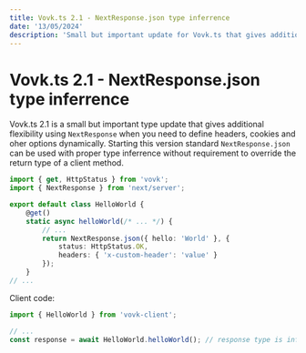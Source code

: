 ```yaml
---
title: Vovk.ts 2.1 - NextResponse.json type inferrence
date: '13/05/2024'
description: 'Small but important update for Vovk.ts that gives additional flexibility using NextResponse.'
---
```


# Vovk.ts 2.1 - NextResponse.json type inferrence

Vovk.ts 2.1 is a small but important type update that gives additional flexibility using `NextResponse` when you need to define headers, cookies and oher options dynamically.
Starting this version standard `NextResponse.json` can be used with proper type inferrence without requirement to override the return type of a client method.


```ts filename="/src/modules/HelloWorld.ts"
import { get, HttpStatus } from 'vovk';
import { NextResponse } from 'next/server';

export default class HelloWorld {
    @get()
    static async helloWorld(/* ... */) {
        // ...
        return NextResponse.json({ hello: 'World' }, { 
            status: HttpStatus.OK, 
            headers: { 'x-custom-header': 'value' } 
        });
    }
// ...
```

Client code:

```ts 
import { HelloWorld } from 'vovk-client';

// ...
const response = await HelloWorld.helloWorld(); // response type is inferred as { hello: string }
```
